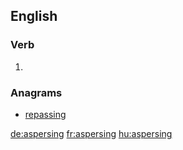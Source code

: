 ==English==

===Verb===
{{head|en}}

# {{present participle of|asperse|lang=en}}

===Anagrams===
* [[repassing#English|repassing]]

[[de:aspersing]]
[[fr:aspersing]]
[[hu:aspersing]]